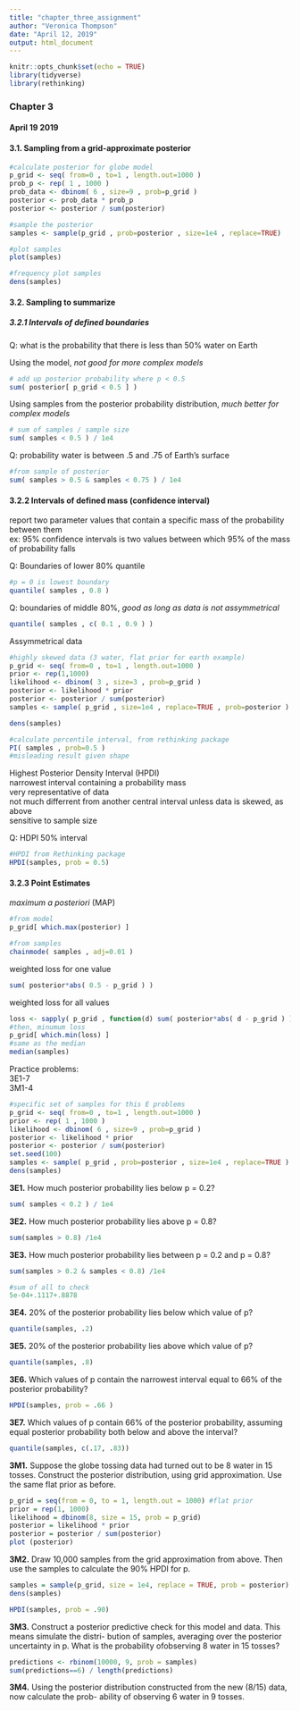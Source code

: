 ```yaml
---
title: "chapter_three_assignment"
author: "Veronica Thompson"
date: "April 12, 2019"
output: html_document
---
```


```r
knitr::opts_chunk$set(echo = TRUE)
library(tidyverse)
library(rethinking)
```

### Chapter 3    
#### April 19 2019

#### 3.1. Sampling from a grid-approximate posterior  
```r
#calculate posterior for globe model
p_grid <- seq( from=0 , to=1 , length.out=1000 ) 
prob_p <- rep( 1 , 1000 ) 
prob_data <- dbinom( 6 , size=9 , prob=p_grid ) 
posterior <- prob_data * prob_p 
posterior <- posterior / sum(posterior)
```

```r
#sample the posterior
samples <- sample(p_grid , prob=posterior , size=1e4 , replace=TRUE)
```

```r
#plot samples
plot(samples)
```

```r
#frequency plot samples
dens(samples)
```

#### 3.2. Sampling to summarize  
##### 3.2.1 Intervals of defined boundaries  
Q: what is the probability that there is less than 50% water on Earth  

Using the model, *not good for more complex models*
```r
# add up posterior probability where p < 0.5 
sum( posterior[ p_grid < 0.5 ] )
```

Using samples from the posterior probability distribution, *much better for complex models*
```r
# sum of samples / sample size
sum( samples < 0.5 ) / 1e4 
```

Q: probability water is between .5 and .75 of Earth's surface
```r
#from sample of posterior
sum( samples > 0.5 & samples < 0.75 ) / 1e4
```

#### 3.2.2 Intervals of defined mass (confidence interval)  
report two parameter values that contain a specific mass of the probability between them  
ex: 95% confidence intervals is two values between which 95% of the mass of probability falls  

Q: Boundaries of lower 80% quantile
```r
#p = 0 is lowest boundary
quantile( samples , 0.8 )
```

Q: boundaries of middle 80%, *good as long as data is not assymmetrical*
```r
quantile( samples , c( 0.1 , 0.9 ) )
```

Assymmetrical data
```r
#highly skewed data (3 water, flat prior for earth example)
p_grid <- seq( from=0 , to=1 , length.out=1000 ) 
prior <- rep(1,1000) 
likelihood <- dbinom( 3 , size=3 , prob=p_grid ) 
posterior <- likelihood * prior 
posterior <- posterior / sum(posterior) 
samples <- sample( p_grid , size=1e4 , replace=TRUE , prob=posterior )
```

```r
dens(samples)
```


```r
#calculate percentile interval, from rethinking package
PI( samples , prob=0.5 )
#misleading result given shape
```

Highest Posterior Density Interval (HPDI)  
narrowest interval containing a probability mass  
very representative of data  
not much differrent from another central interval unless data is skewed, as above  
sensitive to sample size

Q: HDPI 50% interval
```r
#HPDI from Rethinking package
HPDI(samples, prob = 0.5)
```

#### 3.2.3 Point Estimates  
_maximum a posteriori_ (MAP)
```r
#from model
p_grid[ which.max(posterior) ]
```

```r
#from samples
chainmode( samples , adj=0.01 )
```

weighted loss for one value
```R
sum( posterior*abs( 0.5 - p_grid ) )
```

weighted loss for all values
```r
loss <- sapply( p_grid , function(d) sum( posterior*abs( d - p_grid ) ) )
#then, minumum loss  
p_grid[ which.min(loss) ]
#same as the median
median(samples)
```

Practice problems:  
3E1-7  
3M1-4  

```r
#specific set of samples for this E problems
p_grid <- seq( from=0 , to=1 , length.out=1000 ) 
prior <- rep( 1 , 1000 ) 
likelihood <- dbinom( 6 , size=9 , prob=p_grid ) 
posterior <- likelihood * prior 
posterior <- posterior / sum(posterior) 
set.seed(100) 
samples <- sample( p_grid , prob=posterior , size=1e4 , replace=TRUE )
dens(samples)
```

**3E1.** How much posterior probability lies below p = 0.2?  
```r
sum( samples < 0.2 ) / 1e4 
```

**3E2.** How much posterior probability lies above p = 0.8? 
```r
sum(samples > 0.8) /1e4
```

**3E3.** How much posterior probability lies between p = 0.2 and p = 0.8? 
```r
sum(samples > 0.2 & samples < 0.8) /1e4
```

```r
#sum of all to check
5e-04+.1117+.8878
```

**3E4.** 20% of the posterior probability lies below which value of p?  
```r
quantile(samples, .2)
```

**3E5.** 20% of the posterior probability lies above which value of p? 
```r
quantile(samples, .8)
```

**3E6.** Which values of p contain the narrowest interval equal to 66% of the posterior probability?
```r
HPDI(samples, prob = .66 )
```

**3E7.** Which values of p contain 66% of the posterior probability, assuming equal posterior probability both below and above the interval?
```r
quantile(samples, c(.17, .83))
```

**3M1.** Suppose the globe tossing data had turned out to be 8 water in 15 tosses. Construct the posterior distribution, using grid approximation. Use the same flat prior as before.  
```r
p_grid = seq(from = 0, to = 1, length.out = 1000) #flat prior
prior = rep(1, 1000)
likelihood = dbinom(8, size = 15, prob = p_grid)
posterior = likelihood * prior
posterior = posterior / sum(posterior)
plot (posterior)
```

**3M2.** Draw 10,000 samples from the grid approximation from above. Then use the samples to calculate the 90% HPDI for p.  

```r
samples = sample(p_grid, size = 1e4, replace = TRUE, prob = posterior)
dens(samples)
```

```r
HPDI(samples, prob = .90)
```

**3M3.** Construct a posterior predictive check for this model and data. This means simulate the distri- bution of samples, averaging over the posterior uncertainty in p. What is the probability ofobserving 8 water in 15 tosses?  
```r
predictions <- rbinom(10000, 9, prob = samples)
sum(predictions==6) / length(predictions)
```

**3M4.** Using the posterior distribution constructed from the new (8/15) data, now calculate the prob- ability of observing 6 water in 9 tosses.  

